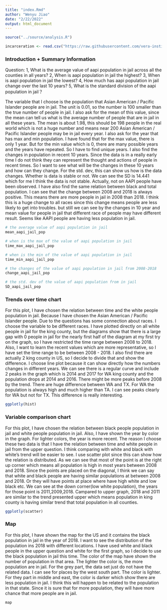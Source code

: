 ```yaml
---
title: "index.Rmd"
author: "Wenyu Jiao"
date: "2/22/2022"
output: html_document
---
```


```r
source("../source/analysis.R")
```

```r
incarceration <- read.csv("https://raw.githubusercontent.com/vera-institute/incarceration-trends/master/incarceration_trends.csv")
```

### **Introduction + Summary Information**
Question:
1, What is the average value of aapi population in jail across all the counties in all years?
2, When is aapi population in jail the highest?
3, When is aapi population in jail the lowest?
4, How much has aapi population in jail change over the last 10 years?
5, What is the standard division of the aapi population in jail？

The variable that I choose is the population that Asian American / Pacific Islander people are in jail. The unit is 0.01, so the number is 100 smaller than the true number of people in jail. I also ask for the mean of this value, since the mean can tell us what is the average number of people that are in jail in all these years. The mean is about 1.98, this should be 198 people in the real world which is not a huge number and means near 200 Asian American / Pacific Islander people may be in jail every year. I also ask for the year that has max and min population. I have found that for the max value, there is only 1 year. But for the min value which is 0, there are many possible years and the years have repeated. So I have to find unique years. I also find the changes in population in recent 10 years. Since the data is in a really early time I do not think they can represent the thought and actions of people in recent times. So I want to see what will be the changes in these 10 years and how can they change. For the std. dev, this can show us how is the data changes. Whether is data is stable or not. We can see the SD is 14.441 which for me I think the data is not stable. 
Actually, not on AAPI people have been observed. I have also find the same relation between black and total population. I can see that the change between 2008 and 2018 is always positive. This means there are more people in jail in 2008 than 2018. I think this is a huge change to all races since this change means people are less likely to get into troubles. but still we can see by the changes in 10 year and mean value for people in jail that different race of people may have different result. Seems like AAPI people are having less population in jail. 


```r
# the average value of aapi population in jail
mean_aapi_jail_pop

# when is the max of the value of aapi population in jail
time_max_aapi_jail_pop

# when is the min of the value of aapi population in jail
time_min_aapi_jail_pop

# the changes of the value of aapi population in jail from 2008-2018
change_aapi_jail_pop

# the std. dev of the value of aapi population from in jail
SD_aapi_jail_pop 
```

### **Trends over time chart**

For this plot, I have chosen the relation between time and the white people population in jail. Because I have chosen the Asian American / Pacific Islander people. Due to the questions has some connection about races. I choose the variable to be different races. I have plotted directly on all white people in jail for the king county, but the diagrams show that there is a large gap with 0 people in jail for the nearly first half of the diagram at my first try on the graph, so I have restricted the time range between 2008 to 2018. Also, I want to learn the recent values which are more representative, so I have set the time range to be between 2008 - 2018. I also find there are actually 2 king county in US, so I decide to divide that and show the difference. I choose line plot because it can show directly how the numbers changes in different years. We can see there is a regular curve and include 2 peaks in the graph which is 2014 and 2017 for WA king county and the population drops at 2014 and 2016. There might be more peaks before 2008 by the trend. There are huge difference between WA and TX. For WA the population is always high and much higher than TA. I can see peaks clearly for WA but not for TX. This difference is really interesting.

```r
ggplotly(hist)
```

### **Variable comparison chart**

For this plot, I have chosen the relation between black people population in jail and white people population in jail. Also, I have shown the year by color in the graph. For lighter colors, the year is more recent. The reason I choose these two data is that I have the relation between time and white people in jail from the upper question. I think comparing with white and black with white's trend will be easier to see. I use scatter plot since this can show how the relation is distributed. As we can see that most of the point is at the right up corner which means all population is high in most years between 2008 and 2018. Since the points are placed on the diagonal, I think we can say that white and black people are having similar populations at between 2008 and 2018. Or they will have points at place where have high white and low black etc. We can see at the down corner(low white population), the years for those point is 2011,2009,2018. Campared to upper graph, 2018 and 2011 are similar to the trend presented upper which means population in king county is having similar trend that total population in all counties.


```r
ggplotly(scatter)
```

### **Map**

For this plot, I have shown the map for the US and it contains the black population in jail in the year of 2018. I want to see the distribution of the population ins 2018 with different locations. I have used white and black people in the upper question and white for the first graph, so I decide to use the black population in jail this time. The color of the map have shown the number of population in that area. The lighter the color is, the more population are in jail. For the grey part, the data set just do not have the related data. I can see for places by the west south part. The color is lighter. For they part in middle and east, the color is darker which show there are less population in jail. I think this will happen to be related to the population in that state. Since it is sure that for more population, they will have more chance that more people are in jail. 

```r
map
```


